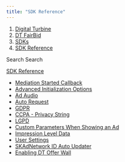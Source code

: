 ```yaml
---
title: "SDK Reference"
---
```


1. [Digital Turbine](/hc/en-us)
2. [DT FairBid](/hc/en-us/categories/360001778457-DT-FairBid)
3. [SDKs](/hc/en-us/sections/9947507543196-SDKs)
4. [SDK Reference](/hc/en-us/sections/16844699290140-SDK-Reference)

Search Search

[SDK Reference](/hc/en-us/sections/16844699290140-SDK-Reference)

* [Mediation Started Callback](/hc/en-us/articles/16844772403484-Mediation-Started-Callback)
* [Advanced Initialization Options](/hc/en-us/articles/16847944034204-Advanced-Initialization-Options)
* [Ad Audio](/hc/en-us/articles/16848549652252-Ad-Audio)
* [Auto Request](/hc/en-us/articles/16850628414748-Auto-Request)
* [GDPR](/hc/en-us/articles/16861343334684-GDPR)
* [CCPA - Privacy String](/hc/en-us/articles/16861742823324-CCPA-Privacy-String)
* [LGPD](/hc/en-us/articles/16865447805980-LGPD)
* [Custom Parameters When Showing an Ad](/hc/en-us/articles/16866998558492-Custom-Parameters-When-Showing-an-Ad)
* [Impression Level Data](/hc/en-us/articles/16881630922524-Impression-Level-Data)
* [User Settings](/hc/en-us/articles/16883594439708-User-Settings)
* [SKAdNetwork ID Auto Updater](/hc/en-us/articles/360015298038-SKAdNetwork-ID-Auto-Updater)
* [Enabling DT Offer Wall](/hc/en-us/articles/16884004513820-Enabling-DT-Offer-Wall)

